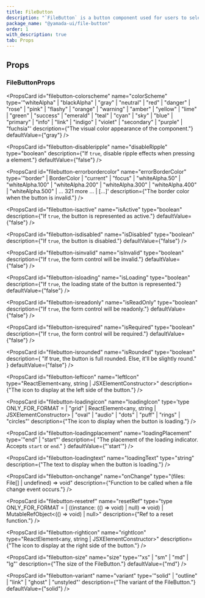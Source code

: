 ```yaml
---
title: FileButton
description: "`FileButton` is a button component used for users to select files."
package_name: "@yamada-ui/file-button"
order: 1
with_description: true
tab: Props
---
```


## Props

### FileButtonProps

<PropsCard
  id="filebutton-colorscheme"
  name="colorScheme"
  type='"whiteAlpha" | "blackAlpha" | "gray" | "neutral" | "red" | "danger" | "rose" | "pink" | "flashy" | "orange" | "warning" | "amber" | "yellow" | "lime" | "green" | "success" | "emerald" | "teal" | "cyan" | "sky" | "blue" | "primary" | "info" | "link" | "indigo" | "violet" | "secondary" | "purple" | "fuchsia"'
  description={"The visual color appearance of the component."}
  defaultValue={"gray"}
/>

<PropsCard
  id="filebutton-disableripple"
  name="disableRipple"
  type="boolean"
  description={"If `true`, disable ripple effects when pressing a element."}
  defaultValue={"false"}
/>

<PropsCard
  id="filebutton-errorbordercolor"
  name="errorBorderColor"
  type='"border" | BorderColor | "current" | "focus" | "whiteAlpha.50" | "whiteAlpha.100" | "whiteAlpha.200" | "whiteAlpha.300" | "whiteAlpha.400" | "whiteAlpha.500" | ... 321 more ... | [...]'
  description={"The border color when the button is invalid."}
/>

<PropsCard
  id="filebutton-isactive"
  name="isActive"
  type="boolean"
  description={"If `true`, the button is represented as active."}
  defaultValue={"false"}
/>

<PropsCard
  id="filebutton-isdisabled"
  name="isDisabled"
  type="boolean"
  description={"If `true`, the button is disabled."}
  defaultValue={"false"}
/>

<PropsCard
  id="filebutton-isinvalid"
  name="isInvalid"
  type="boolean"
  description={"If `true`, the form control will be invalid."}
  defaultValue={"false"}
/>

<PropsCard
  id="filebutton-isloading"
  name="isLoading"
  type="boolean"
  description={"If `true`, the loading state of the button is represented."}
  defaultValue={"false"}
/>

<PropsCard
  id="filebutton-isreadonly"
  name="isReadOnly"
  type="boolean"
  description={"If `true`, the form control will be readonly."}
  defaultValue={"false"}
/>

<PropsCard
  id="filebutton-isrequired"
  name="isRequired"
  type="boolean"
  description={"If `true`, the form control will be required."}
  defaultValue={"false"}
/>

<PropsCard
  id="filebutton-isrounded"
  name="isRounded"
  type="boolean"
  description={
    "If true, the button is full rounded. Else, it'll be slightly round."
  }
  defaultValue={"false"}
/>

<PropsCard
  id="filebutton-lefticon"
  name="leftIcon"
  type="ReactElement<any, string | JSXElementConstructor<any>>"
  description={"The icon to display at the left side of the button."}
/>

<PropsCard
  id="filebutton-loadingicon"
  name="loadingIcon"
  type='type ONLY_FOR_FORMAT =
  | "grid"
  | ReactElement<any, string | JSXElementConstructor<any>>
  | "oval"
  | "audio"
  | "dots"
  | "puff"
  | "rings"
  | "circles"'
  description={"The icon to display when the button is loading."}
/>

<PropsCard
  id="filebutton-loadingplacement"
  name="loadingPlacement"
  type='"end" | "start"'
  description={
    "The placement of the loading indicator. Accepts `start` or `end`."
  }
  defaultValue={"'start'"}
/>

<PropsCard
  id="filebutton-loadingtext"
  name="loadingText"
  type="string"
  description={"The text to display when the button is loading."}
/>

<PropsCard
  id="filebutton-onchange"
  name="onChange"
  type="(files: File[] | undefined) => void"
  description={"Function to be called when a file change event occurs."}
/>

<PropsCard
  id="filebutton-resetref"
  name="resetRef"
  type="type ONLY_FOR_FORMAT =
  | ((instance: (() => void) | null) => void)
  | MutableRefObject<(() => void) | null>"
  description={"Ref to a reset function."}
/>

<PropsCard
  id="filebutton-righticon"
  name="rightIcon"
  type="ReactElement<any, string | JSXElementConstructor<any>>"
  description={"The icon to display at the right side of the button."}
/>

<PropsCard
  id="filebutton-size"
  name="size"
  type='"xs" | "sm" | "md" | "lg"'
  description={"The size of the FileButton."}
  defaultValue={"md"}
/>

<PropsCard
  id="filebutton-variant"
  name="variant"
  type='"solid" | "outline" | "link" | "ghost" | "unstyled"'
  description={"The variant of the FileButton."}
  defaultValue={"solid"}
/>

